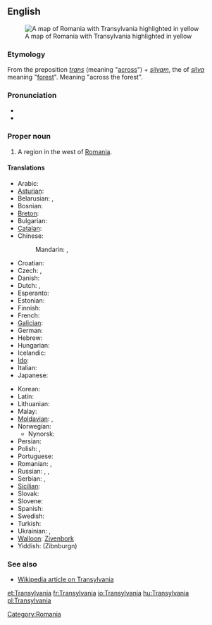==English==
[[Image:Transylvania.png|thumb|right|A map of Romania with Transylvania highlighted in yellow]]

===Etymology===
From the {{etyl|la}} preposition ''[[trans#Latin|trans]]'' (meaning "[[across]]") + ''[[silvam]]'', the {{accusative}} {{singular}} of ''[[silva]]'' meaning "[[forest]]". Meaning "across the forest".

===Pronunciation===
* {{IPA|/tɹænslˈveɪniə/}}
* {{rhymes|eɪniə}}

===Proper noun===
{{en-proper noun}}

# A region in the west of [[Romania]].

====Translations====
{{trans-top|Transylvania}}
* Arabic: {{t|ar|ترانسيلفانيا|f|tr=transilfaaniya|sc=Arab}}
* [[Asturian]]: {{t-|ast|Transilvania|f|xs=Asturian}}
* Belarusian: {{t|be|Трансільванія|f|tr=Transil’vánija|sc=Cyrl}}, {{t|be|Сяміградзе|n|tr=Sjamihrádze|sc=Cyrl}}
* Bosnian: {{t-|bs|Transilvanija|f}}
* [[Breton]]: {{t|br|Treuzsilvania|xs=Breton}}
* Bulgarian: {{t|bg|Трансилвания|f|tr=Transilvanija}}
* [[Catalan]]: {{t-|ca|Transsilvània|f}}
* Chinese:
*: Mandarin: {{t|zh|特蘭西瓦尼亞|sc=Hani}}, {{t|zh|特兰西瓦尼亚|tr=Tèlánxīwǎníyà|sc=Hani}}
* Croatian: {{t-|hr|Transilvanija|f}}
* Czech: {{t|cs|Sedmihradsko|n}}, {{t|cs|Transylvánie|f}}
* Danish: {{t|da|Transsylvanien|c}}
* Dutch: {{t|nl|Transsylvanië|n}}, {{t|nl|Zevenburgen|n}}
* Esperanto: {{t|eo|Transilvanio|xs=Esperanto}}
* Estonian: {{t-|et|Transilvaania}}
* Finnish: {{t-|fi|Transilvania}}
* French: {{t+|fr|Transylvanie|f}}
* [[Galician]]: {{t-|gl|Transilvania|f|xs=Galician}}
* German: {{t-|de|Siebenbürgen|n}}
* Hebrew: {{t|he|טרנסילבניה|f}}
* Hungarian: {{t+|hu|Erdély}}
* Icelandic: {{t|is|Transylvanía|f}}
* [[Ido]]: {{t+|io|Transilvania|xs=Ido}}
* Italian: {{t-|it|Transilvania|f}}
* Japanese: {{t|ja|トランシルヴァニア|tr=Toranshiruvania}}
{{trans-mid}}
* Korean: {{t|ko|트란실바니아|tr=Teuransilbania|sc=Hang}}
* Latin: {{t|la|Transsilvania|f}}
* Lithuanian: {{t-|lt|Transilvanija|xs=Lithuanian}} {{g|lt}}
* Malay: {{t-|ms|Transylvania|xs=Malay}}
* [[Moldavian]]: {{t|mo|Трансилвания|f|tr=Transilvania|sc=Cyrl|xs=Moldavian}}, {{t|mo|Ардял|tr=Ardeal|sc=Cyrl}}
* Norwegian: {{t-|no|Transilvania|n}}
** Nynorsk: {{t-|nn|Transilvania|n|xs=Norwegian Nynorsk}}
* Persian: {{t|fa|ترانسیلوانیا|tr=Terânsilvâniyâ|sc=fa-Arab}}
* Polish: {{t|pl|Siedmiogród|m}}, {{t|pl|Transylwania|f}}
* Portuguese: {{t|pt|Transilvânia|f}}
* Romanian: {{t-|ro|Transilvania|f}},  {{t|ro|Ardeal}}
* Russian: {{t|ru|Трансильвания|f|tr=Transil’vánija}}, {{t|ru|Семиградье|n|tr=Semigrád'je|sc=Cyrl}}, {{t|ru|Ардял|m|tr=Ardjal|sc=Cyrl}}
* Serbian: {{t|sr|Трансилванија|f|sc=Cyrl}}, {{t-|sr|Transilvanija|f}}
* [[Sicilian]]: {{t-|scn|Transilvania|f|xs=Sicilian}}
* Slovak: {{t|sk|Sedmohradsko|n}}
* Slovene: {{t-|sl|Transilvanija|f}}
* Spanish: {{t-|es|Transilvania|f}}
* Swedish: {{t|sv|Transsylvanien|c}}
* Turkish: {{t|tr|Erdel Beyliği}}
* Ukrainian: {{t|uk|Трансильванія|f|tr=Transyl’vánija|sc=Cyrl}}, {{t|uk|Семигород|m|tr=Semyhorod|sc=Cyrl}}
* [[Walloon]]: [[Zivenbork]]
* Yiddish: {{t|yi|זיבנבורגן|xs=Yiddish}} (Zibnburgn) {{n}}
{{trans-bottom}}

===See also===
* [[w:Transylvania|Wikipedia article on Transylvania]]

[[Category:Romania]]

[[et:Transylvania]]
[[fr:Transylvania]]
[[io:Transylvania]]
[[hu:Transylvania]]
[[pl:Transylvania]]